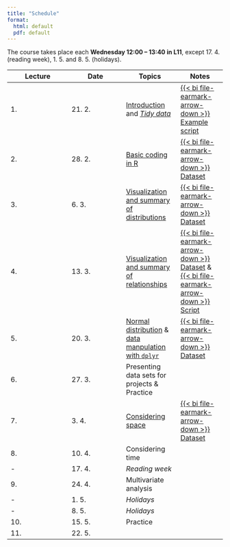 ```yaml
---
title: "Schedule"
format:
  html: default
  pdf: default
---
```


The course takes place each **Wednesday 12:00 -- 13:40 in L11**, except 17. 4. (reading week), 1. 5. and 8. 5. (holidays). 

| Lecture | Date   | Topics | Notes |
|---------|--------|--------|-------|
| 1.      | 21. 2. | [Introduction](lect/w01/intro.qmd) and [*Tidy data*](lect/w01/tidy.qmd) | [{{< bi file-earmark-arrow-down >}} Example script](lect/w01/teaser.r) |
| 2.      | 28. 2. | [Basic coding in R](lect/w02/intro2r.qmd) | [{{< bi file-earmark-arrow-down >}} Dataset](lect/w02/data/dartpoints.csv) |
| 3.      | 6. 3.  | [Visualization and summary of distributions](lect/w03/distribs.qmd) | [{{< bi file-earmark-arrow-down >}} Dataset](lect/w03/data/dartpoints2.csv) |
| 4.      | 13. 3. | [Visualization and summary of relationships](lect/w04/rels.qmd) | [{{< bi file-earmark-arrow-down >}} Dataset](lect/w04/data/bacups.csv) & [{{< bi file-earmark-arrow-down >}} Script](lect/w04/code/bacups.r) |
| 5.      | 20. 3. | [Normal distribution](lect/w05/norm.qmd) & [data manpulation with `dplyr`](lect/w05/dplyr.qmd) | [{{< bi file-earmark-arrow-down >}} Dataset](lect/w05/data/dartpoints.csv) |
| 6.      | 27. 3. | Presenting data sets for projects & Practice | |
| 7.      | 3. 4.  | [Considering space](lect/w07/space.qmd) | [{{< bi file-earmark-arrow-down >}} Dataset](lect/w07/data/LASOLES_14C_database.csv) |
| 8.      | 10. 4. | Considering time | | 
| -       | 17. 4. | *Reading week* | |
| 9.      | 24. 4. | Multivariate analysis | |
| -       | 1. 5.  | *Holidays* | |
| -       | 8. 5.  | *Holidays* | |
| 10.     | 15. 5. | Practice | |
| 11.     | 22. 5. |  | |
